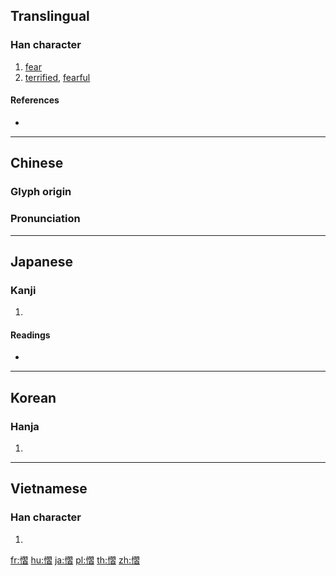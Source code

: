 ==Translingual==

===Han character===
{{Han char|rn=61|rad=心|as=11|sn=14|four=97062|canj=PSMA|ids=⿰忄習}}

# [[fear]]
# [[terrified]], [[fearful]]

====References====
* {{Han ref|kx=0400.110|dkj=11143|dj=0740.060|hdz=42348.090|uh=6174|ud=24948|bh=E1CD|bd=57805}}

----

==Chinese==
{{zh-forms}}

===Glyph origin===
{{Han etym}}

===Pronunciation===
{{zh-pron
|m=shè
|c=zip3
|mc=y
|oc=y
|ma=
|cat=n,a
}}

----

==Japanese==

===Kanji===
{{ja-kanji|grade=|rs=心11}}

# {{defn|lang=ja|sort=心11}}

====Readings====
* {{ja-readings|on=[[しょう]] (shō), [[しゅう]] (shū)|kun=[[おそれる]] (osoreru)}}

----

==Korean==

===Hanja===
{{ko-hanja|hangeul=[[습]], [[접]]|eumhun=|rv=seup, jeop|mr=sŭp, chŏp|y=sup, cep}}

# {{defn|lang=ko|sort=心11}}

----

==Vietnamese==

===Han character===
{{vi-readings|rs=心11|hanviet=[[tiệp]], [[điệp]]}}

# {{defn|lang=vi|sort=心11}}

[[fr:慴]]
[[hu:慴]]
[[ja:慴]]
[[pl:慴]]
[[th:慴]]
[[zh:慴]]